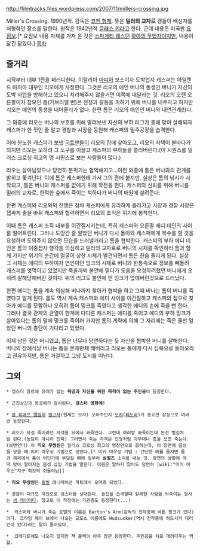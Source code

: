 http://filmtracks.files.wordpress.com/2007/11/millers-crossing.jpg

Miller's Crossing. 1990년작. 감독은 [[코엔 형제]]. 뜻은 '''밀러의 교차로''' 갱들이 배신자를 처형하던 장소를 말한다. 원작은 1942년작 [[글래스 키]]라고 한다. 근데 내용은 미국판 [[요짐보]].[* 요짐보 내용 자체를 가져 온 것은 [[스파게티 웨스턴]] [[황야의 무법자]]이지만, 내용이 닮긴 닮았다.] 
[[목차]]

== 줄거리 ==
시작부터 대부 1편을 패러디한다. 이탈리아 [[마피아]] 보스이자 도박업자 캐스퍼는 아일랜드 마피아 대부인 리오에게 사정한다. 그것은 리오의 애인 버나의 동생인 버니가 자신의 도박 사업을 방해하고 있으니 처리해주지 않을거면 이쪽에 내달라는 것. 리오의 오랜 오른팔이자 참모인 톰(가브리엘 번)은 전쟁과 갈등을 피하기 위해 버니를 내주자고 하지만 리오는 애인의 동생을 내어줄리가 없다. 한편 톰은 리오의 애인인 버나와 내연관계(!)다.

그 와중에 리오는 버나의 보호를 위해 딸려보낸 자신의 부하 러그가 총에 맞아 살해되자 캐스퍼가 한 짓인 줄 알고 경찰과 시장을 동원해 캐스퍼의 밀주공장을 습격한다.

이에 분노한 캐스퍼가 보낸 [[히트맨]]들이 리오의 집에 찾아오고, 리오의 저택이 불바다가 되지만 리오는 오히려 그 노구를 이끌고 캐스퍼의 부하들을 쓸러버린다.(이 시퀀스를 밀러스 크로싱 최고의 명 시퀀스로 보는 사람들이 많다.)

리오는 살아남았으나 당연히 분위기는 험악해지고...이런 와중에 톰은 버나와의 관계를 밝히고 쫓겨난다. 이에 톰은 캐스퍼한테 가서 그의 편에 붙지만, 실상은 톰의 낚시가 시작되고, 톰은 버니와 캐스퍼를 없애기 위해 작전을 편다. 캐스퍼의 신뢰를 위해 버니를 밀러의 교차로, 한적한 숲에서 죽이는 척하다가 버니의 애원에 살려준다.

한편 캐스퍼와 리오와의 전쟁은 점차 캐스퍼에게 유리하게 흘러가고 시장과 경찰 서장은 잽싸게 줄을 바꿔 캐스퍼와 협력하면서 리오의 조직은 위기에 봉착한다.

이때 톰은 캐스퍼 조직 내부를 이간질시키는데, 특히 캐스퍼와 오른팔 에디 데인의 사이를 떨어트린다. 그러나 도망간 줄 알았던 버니가 다시 돌아와 캐스퍼에게 복수를 할 것을 요청하며 도와주지 않으면 모습을 드러낼거라고 톰을 협박한다. 캐스퍼의 부하 에디 데인은 톰의 이중첩자 행각을 의심하고 밀러의 교차로로 버니의 시체를 확인하러 톰과 함께 가지만 위기의 순간에 얼굴이 상한 시체가 발견되면서 톰은 한숨 돌리게 된다. 실상 그 시체는 에디의 부하이자 연인이던 밍크의 시체로 버니와 한통속으로 정보를 빼돌려 캐스퍼를 엿먹이고 있었지만 죽을까봐 불안에 떨다가 도움을 요청하려했던 버니에게 오히려 살해당해버린 것이다. 위의 러그도 불안에 떤 밍크가 없애버린것으로 드러났다.

한편 에디는 톰을 계속 의심해 버나까지 찾아가 협박을 하고 그때 버나는 톰이 버니를 죽였다고 알게 된다. 톰도 역시 계속 캐스퍼와 에디 사이를 이간질하고 캐스퍼의 집으로 찾아가 에디를 모함하나 오히려 톰이 밍크를 죽였다고 생각한 에디의 손에 죽을 뻔 한다. 그러나 결국 관계의 균열이 한계에 다다른 캐스퍼는 에디를 죽이고 에디의 부하 밍크가 살아있다는 톰의 말에 밍크를 죽이러 가지만 톰의 계략에 의해 그 자리에는 죽은 줄만 알았던 버니의 총탄이 기다리고 있었다.

이제 남은 것은 버니였고, 톰은 너무나 당연하다는 듯 자신을 협박한 버니를 살해한다. 버니의 장례식날 버나는 톰을 본채만채 해버리고 리오는 톰에게 다시 심복으로 돌아오라고 권유하지만, 톰은 거절하고 그냥 도시를 떠난다.

== 그외 ==

 * 갱스터 장르에 유래가 없는 '''욕망과 자신을 위한 목적이 없는 주인공'''이 등장한다.

 * 근친상간과 동성애가 암시된다. '''갱스터 영화에!'''

 * [[장 피에르 멜빌]]의 [[밀고자]](원제는 모자) 오마주인지 [[모자]]([[페도라]])가 중요한 상징으로 여러번 등장한다.

 * 리오가 자길 죽이려던 자객을 뒤에서 쏴죽인다. 그런데 여러발 쏴죽이는데 완전 벌집처럼 된다.(농담이 아니라 진짜) 그러면서 죽는 자객은 인형처럼 아무대나 총을 쏘면 죽는다.(보면안다) 이 '''리오 무쌍씬'''은 밀러스 크로싱 최고의 명장면으로 꼽히는데, 이 장면에 음성을 넣을 때 미키 마우싱 기법으로 넣었다.[* 미키 마우싱 기법 : 간단한 예를 들자면 톰과 제리에서 톰이 어딘가에 부딪힐 때에 일부러 '''심벌즈''' 소리를 내는 것. 장면의 상황에 딱딱 맞아 떨어지는 음성 삽입 기법을 말한다. 어원은 말하지 않아도 당연히 [wiki:"미키 마우스"지구 최강의 쥐돌이님]]
 

 * '''리오 무쌍씬'''은 [[킬빌]] 애니메이션 파트에서 오마쥬 되었다.

 * 경찰이 대규모 작전으로 갱스터를 상대한다. 술집을 습격할때 항복한 사람을 쏴죽이는 형사는 [[샘 레이미]]다. 참고로 이 작전에는 기관총도 등장한다(...)

 *  캐스퍼와 버니가 죽는 호텔의 이름은 Barton's Arm(감독의 전작중에 바톤 핑크가 있다)이다. 크라임 웨이 브에서 나오는 교도소 이름에도 Hudsucker(역시 전작중에 허드서커 대리인이 있다)라는 말이 들어있다.

 *  크레디트에도 나오지 않지만 잭 블랙이 아주 잠깐 등장한다. 주인공을 차로 데려다주는 역할.
